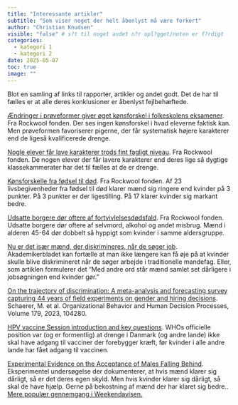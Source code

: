 ```yaml
---
title: "Interessante artikler"
subtitle: "Som viser noget der helt åbenlyst må være forkert"
author: "Christian Knudsen"
visible: "false" # s?t til noget andet n?r opl?gget/noten er f?rdigt
categories:
  - kategori 1
  - kategori 2
date: 2025-05-07
toc: true
image: ""
---
```


Blot en samling af links til rapporter, artikler og andet godt.
Det de har til fælles er at alle deres konklusioner er åbenlyst fejlbehæftede.

[Ændringer i prøveformer giver øget kønsforskel i folkeskolens eksamener](https://rockwoolfonden.dk/udgivelser/aendringer-i-proeveformer-giver-oeget-koensforskel-i-folkeskolens-eksamener/). Fra Rockwool fonden. Der ses ingen kønsforskel i hvad eleverne
faktisk kan. Men prøveformen favoriserer pigerne, der får systematisk højere 
karakterer end de ligeså kvalificerede drenge.

[Nogle elever får lave karakterer trods fint fagligt niveau](https://rockwoolfonden.dk/udgivelser/nogle-elever-faar-lave-karakterer-trods-fint-fagligt-niveau/). Fra Rockwool fonden. De nogen elever der får lavere karakterer
end deres lige så dygtige klassekammerater har det til fælles at de er drenge. 


[Kønsforskelle fra fødsel til død](https://rockwoolfonden.dk/udgivelser/koensforskelle-fra-foedsel-til-doed-drenge-og-maend-klarer-sig-daarligere-end-piger-og-kvinder-undtagen-paa-arbejdsmarkedet/). 
Fra Rockwool fonden. Af 23 livsbegivenheder fra fødsel til død klarer mænd sig ringere
end kvinder på 3 punkter. På 3 punkter er der ligestilling. På 17 klarer 
kvinder sig markant bedre.

[Udsatte borgere dør oftere af fortvivlelsesdødsfald](https://rockwoolfonden.dk/udgivelser/udsatte-borgere-doer-oftere-af-fortvivlelsesdoedsfald/). Fra Rockwool fonden. Udsatte borgere dør oftere
af selvmord, alkohol og andet misbrug. Mænd i alderen 45-64 dør dobbelt så hyppigt
som kvinder i samme aldersgruppe.

[Nu er det især mænd, der diskrimineres, når de søger job](https://dm.dk/akademikerbladet/aktuelt/2024/januar/nu-er-det-isaer-maend-der-diskrimineres-naar-de-soeger-job). Akademikerbladet kan fortælle at man ikke længere kan få øje på
at kvinder skulle blive diskrimineret når de søger arbejde i traditionelle mandefag.
Eller, som artiklen formulerer det "Med andre ord står mænd samlet set dårligere i jobsøgningen end kvinder gør."

[On the trajectory of discrimination: A meta-analysis and forecasting survey capturing 44 years of field experiments on gender and hiring decisions](https://www.sciencedirect.com/science/article/pii/S0749597823000560).
Schaerer, M. et al. Organizational Behavior and Human Decision Processes, Volume 179,
2023, 104280.


[HPV vaccine Session introduction and key questions](https://cdn.who.int/media/docs/default-source/immunization/position_paper_documents/human-papillomavirus-(hpv)/hpv-vaccine-session-introduction-key-questions-april-2022.pdf). WHOs officielle position var (og er formentlig) at drenge i Danmark (og andre lande) ikke skal have adgang til vacciner der forebygger 
kræft, før kvinder i alle andre lande har fået adgang til vaccinen.


[Experimental Evidence on the Acceptance of Males Falling Behind](https://doi.org/10.1093/jeea/jvaf016). Eksperimentel undersøgelse der dokumenterer, at hvis mænd klarer sig dårligt, så er det deres egen skyld.
Men hvis kvinder klarer sig dårligt, så skal de have hjælp. Gerne på 
bekostning af mænd der har klaret sig bedre..
[Mere populær gennemgang i Weekendavisen.](https://www.weekendavisen.dk/2025-19/ideer/det-dovne-koen)


